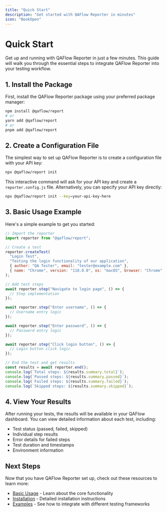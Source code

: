 ```yaml
---
title: "Quick Start"
description: "Get started with QAFlow Reporter in minutes"
icon: "BookOpen"
---
```


# Quick Start

Get up and running with QAFlow Reporter in just a few minutes. This guide will walk you through the essential steps to integrate QAFlow Reporter into your testing workflow.

## 1. Install the Package

First, install the QAFlow Reporter package using your preferred package manager:

```bash
npm install @qaflow/report
# or
yarn add @qaflow/report
# or
pnpm add @qaflow/report
```

## 2. Create a Configuration File

The simplest way to set up QAFlow Reporter is to create a configuration file with your API key:

```bash
npx @qaflow/report init
```

This interactive command will ask for your API key and create a `reporter.config.js` file. Alternatively, you can specify your API key directly:

```bash
npx @qaflow/report init --key=your-api-key-here
```

## 3. Basic Usage Example

Here's a simple example to get you started:

```javascript
// Import the reporter
import reporter from "@qaflow/report";

// Create a test
reporter.createTest(
  "Login Test",
  "Testing the login functionality of our application",
  { author: "QA Tester", email: "tester@example.com" },
  { name: "Chrome", version: "118.0.0", os: "macOS", browser: "Chrome" }
);

// Add test steps
await reporter.step("Navigate to login page", () => {
  // Step implementation
});

await reporter.step("Enter username", () => {
  // Username entry logic
});

await reporter.step("Enter password", () => {
  // Password entry logic
});

await reporter.step("Click login button", () => {
  // Login button click logic
});

// End the test and get results
const results = await reporter.end();
console.log(`Total steps: ${results.summary.total}`);
console.log(`Passed steps: ${results.summary.passed}`);
console.log(`Failed steps: ${results.summary.failed}`);
console.log(`Skipped steps: ${results.summary.skipped}`);
```

## 4. View Your Results

After running your tests, the results will be available in your QAFlow dashboard. You can view detailed information about each test, including:

- Test status (passed, failed, skipped)
- Individual step results
- Error details for failed steps
- Test duration and timestamps
- Environment information

## Next Steps

Now that you have QAFlow Reporter set up, check out these resources to learn more:

- [Basic Usage](/docs/basic-usage) - Learn about the core functionality
- [Installation](/docs/installation) - Detailed installation instructions
- [Examples](/docs/examples) - See how to integrate with different testing frameworks 